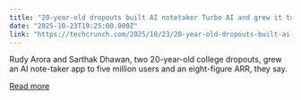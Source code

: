 ```yaml
---
title: "20-year-old dropouts built AI notetaker Turbo AI and grew it to 5 million users"
date: "2025-10-23T19:25:00.000Z"
link: "https://techcrunch.com/2025/10/23/20-year-old-dropouts-built-ai-notetaker-turbo-ai-to-5-million-users/"
---
```


Rudy Arora and Sarthak Dhawan, two 20-year-old college dropouts, grew an AI note-taker app to five million users and an eight-figure ARR, they say.

[Read more](https://techcrunch.com/2025/10/23/20-year-old-dropouts-built-ai-notetaker-turbo-ai-to-5-million-users/)
